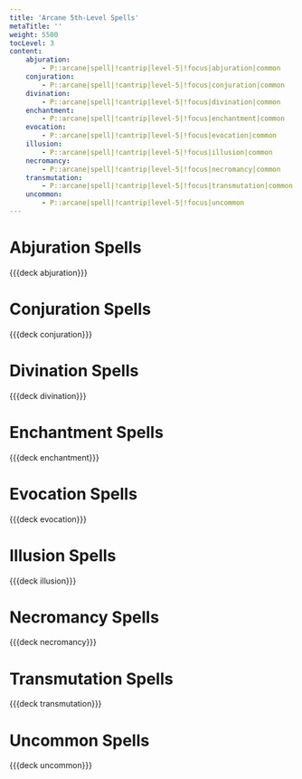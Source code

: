 ```yaml
---
title: 'Arcane 5th-Level Spells'
metaTitle: ''
weight: 5500
tocLevel: 3
content:
    abjuration:
        - P::arcane|spell|!cantrip|level-5|!focus|abjuration|common
    conjuration:
        - P::arcane|spell|!cantrip|level-5|!focus|conjuration|common
    divination:
        - P::arcane|spell|!cantrip|level-5|!focus|divination|common
    enchantment:
        - P::arcane|spell|!cantrip|level-5|!focus|enchantment|common
    evocation:
        - P::arcane|spell|!cantrip|level-5|!focus|evocation|common
    illusion:
        - P::arcane|spell|!cantrip|level-5|!focus|illusion|common
    necromancy:
        - P::arcane|spell|!cantrip|level-5|!focus|necromancy|common
    transmutation:
        - P::arcane|spell|!cantrip|level-5|!focus|transmutation|common
    uncommon:
        - P::arcane|spell|!cantrip|level-5|!focus|uncommon
---
```


# Abjuration Spells

{{{deck abjuration}}}

# Conjuration Spells

{{{deck conjuration}}}

# Divination Spells

{{{deck divination}}}

# Enchantment Spells

{{{deck enchantment}}}

# Evocation Spells

{{{deck evocation}}}

# Illusion Spells

{{{deck illusion}}}

# Necromancy Spells

{{{deck necromancy}}}

# Transmutation Spells

{{{deck transmutation}}}

# Uncommon Spells

{{{deck uncommon}}}

